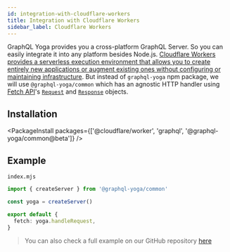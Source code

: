 ```yaml
---
id: integration-with-cloudflare-workers
title: Integration with Cloudflare Workers
sidebar_label: Cloudflare Workers
---
```


GraphQL Yoga provides you a cross-platform GraphQL Server. So you can easily integrate it into any platform besides Node.js.
[Cloudflare Workers provides a serverless execution environment that allows you to create entirely new applications or augment existing ones without configuring or maintaining infrastructure](https://developers.cloudflare.com/workers/).
But instead of `graphql-yoga` npm package, we will use `@graphql-yoga/common` which has an agnostic HTTP handler using [Fetch API](https://developer.mozilla.org/en-US/docs/Web/API/Fetch_API/Using_Fetch)'s [`Request`](https://developer.mozilla.org/en-US/docs/Web/API/Request) and [`Response`](https://developer.mozilla.org/en-US/docs/Web/API/Response) objects.

## Installation

<PackageInstall
  packages={['@cloudflare/worker', 'graphql', '@graphql-yoga/common@beta']}
/>

## Example

`index.mjs`

```ts
import { createServer } from '@graphql-yoga/common'

const yoga = createServer()

export default {
  fetch: yoga.handleRequest,
}
```

> You can also check a full example on our GitHub repository [here](https://github.com/dotansimha/graphql-yoga/tree/master/examples/cloudflare)
